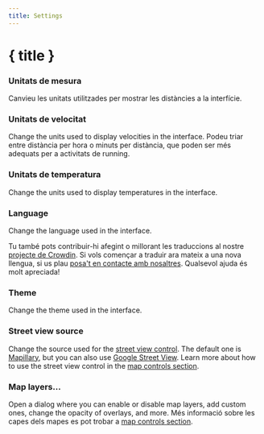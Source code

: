 ```yaml
---
title: Settings
---
```


<script lang="ts">
</script>

# { title }

### <Ruler size="16" class="inline-block" style="margin-bottom: 2px" /> Unitats de mesura

Canvieu les unitats utilitzades per mostrar les distàncies a la interfície.

### <Zap size="16" class="inline-block" style="margin-bottom: 2px" /> Unitats de velocitat

Change the units used to display velocities in the interface.
Podeu triar entre distància per hora o minuts per distància, que poden ser més adequats per a activitats de running.

### <Thermometer size="16" class="inline-block" style="margin-bottom: 2px" /> Unitats de temperatura

Change the units used to display temperatures in the interface.

### <Languages size="16" class="inline-block" style="margin-bottom: 2px" /> Language

Change the language used in the interface.

<DocsNote>

Tu també pots contribuir-hi afegint o millorant les traduccions al nostre <a href="https://crowdin.com/project/gpxstudio" target="_blank">projecte de Crowdin</a>.
Si vols començar a traduir ara mateix a una nova llengua, si us plau <a href="#contact">posa't en contacte amb nosaltres</a>.
Qualsevol ajuda és molt apreciada!

</DocsNote>

### <Sun size="16" class="inline-block" style="margin-bottom: 2px" /> Theme

Change the theme used in the interface.

### <PersonStanding size="16" class="inline-block" style="margin-bottom: 2px" /> Street view source

Change the source used for the [street view control](../map-controls).
The default one is <a href="https://www.mapillary.com" target="_blank">Mapillary</a>, but you can also use <a href="https://www.google.com/streetview/" target="_blank">Google Street View</a>.
Learn more about how to use the street view control in the [map controls section](../map-controls).

### <Layers size="16" class="inline-block" style="margin-bottom: 2px" /> Map layers...

Open a dialog where you can enable or disable map layers, add custom ones, change the opacity of overlays, and more.
Més informació sobre les capes dels mapes es pot trobar a [map controls section](../map-controls).
